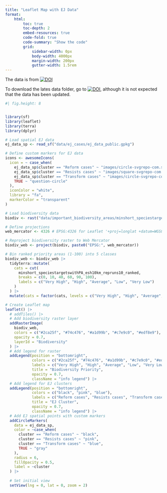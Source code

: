 ```yaml
---
title: "Leaflet Map with EJ Data"
format:
    html:
        toc: true
        toc-depth: 2
        embed-resources: true
        code-fold: true
        code-summary: "Show the code"
        grid:
            sidebar-width: 0px
            body-width: 4000px
            margin-width: 200px
            gutter-width: 1.5rem 
---
```



The data is from [![DOI](https://zenodo.org/badge/DOI/10.5281/zenodo.15005039.svg)](https://doi.org/10.5281/zenodo.15005039)

To download the lates data folder, go to [![DOI](https://zenodo.org/badge/DOI/10.5281/zenodo.15005038.svg)](https://doi.org/10.5281/zenodo.15005038), although it is not expected that the data has been updated.


```r
#| fig.height: 8


library(sf)
library(leaflet)
library(terra)
library(dplyr)

# Load spatial EJ data
ej_data_sp <- read_sf("data/ej_cases/ej_data_public.gpkg")

# Define custom markers for EJ data
icons <- awesomeIcons(
  icon = ~ case_when(
    ej_data_sp$cluster == "Reform cases" ~ "images/circle-svgrepo-com.svg",
    ej_data_sp$cluster == "Resists cases" ~ "images/square-svgrepo-com.svg",
    ej_data_sp$cluster == "Transform cases" ~ "images/circle-svgrepo-com.svg",
    TRUE ~ "question-circle"
  ),
  iconColor = "white",
  library = "fa",
  markerColor = "transparent"
)

# Load biodiversity data
biodiv <- rast("data/important_biodiversity_areas/minshort_speciestargetswithPA_esh10km_repruns10_ranked.tif")

# Define projections
web_mercator <- 4326 # EPSG:4326 for Leaflet '+proj=longlat +datum=WGS84'

# Reproject biodiversity raster to Web Mercator
biodiv_web <- project(biodiv, paste0("EPSG:", web_mercator))

# Bin ranked priority areas (1-100) into 5 classes
biodiv_web <- biodiv_web |>
  tidyterra::mutate(
    cats = cut(
      minshort_speciestargetswithPA_esh10km_repruns10_ranked,
      breaks = c(0, 10, 40, 60, 90, 100),
      labels = c("Very High", "High", "Average", "Low", "Very Low")
    )
  ) |>
  mutate(cats = factor(cats, levels = c("Very High", "High", "Average", "Low", "Very Low")))

# Create Leaflet map
leaflet() |>
  # addTiles() |>
  # Add biodiversity raster layer
  addRasterImage(
    biodiv_web,
    colors = c("#2ca25f", "#74c476", "#a1d99b", "#c7e9c0", "#edf8e9"),
    opacity = 0.7,
    layerId = "Biodiversity"
  ) |>
  # Add legend for raster
  addLegend(position = "bottomright",
            colors = c("#2ca25f", "#74c476", "#a1d99b", "#c7e9c0", "#edf8e9"),
            labels = c("Very High", "High", "Average", "Low", "Very Low"),
            title = "Biodiversity Priority",
            opacity = 0.7,
            className = "info legend") |>
  # Add legend for EJ clusters
  addLegend(position = "bottomright",
            colors = c("black", "pink", "blue"),
            labels = c("Reform cases", "Resists cases", "Transform cases"),
            title = "EJ Cluster",
            opacity = 0.7,
            className = "info legend") |>
  # Add EJ spatial points with custom markers
  addCircleMarkers(
    data = ej_data_sp,
    color = ~case_when(
      cluster == "Reform cases" ~ "black",
      cluster == "Resists cases" ~ "pink",
      cluster == "Transform cases" ~ "blue",
      TRUE ~ "gray"
    ),
    radius = 6,
    fillOpacity = 0.5,
    label = ~cluster
  ) |>
  
  # Set initial view
  setView(lng = 0, lat = 0, zoom = 2)
```

